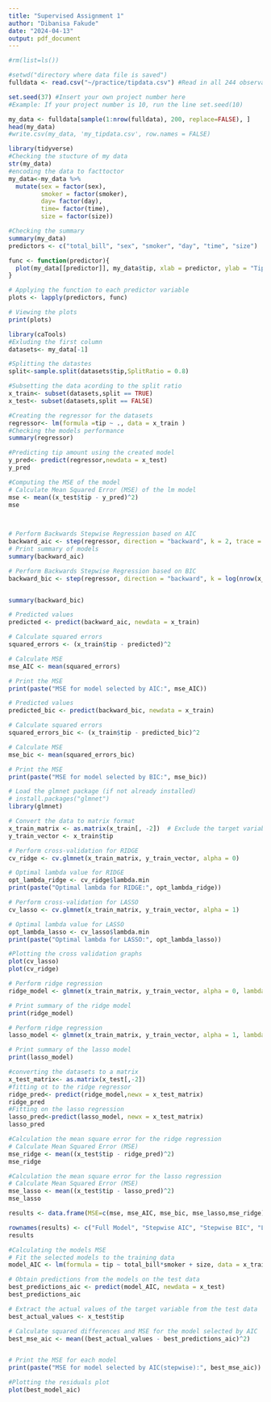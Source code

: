 ---
title: "Supervised Assignment 1"
author: "Dibanisa Fakude"
date: "2024-04-13"
output: pdf_document
---

```{r setup, include=FALSE}
#rm(list=ls())

#setwd("directory where data file is saved")
fulldata <- read.csv("~/practice/tipdata.csv") #Read in all 244 observations

set.seed(37) #Insert your own project number here
#Example: If your project number is 10, run the line set.seed(10)

my_data <- fulldata[sample(1:nrow(fulldata), 200, replace=FALSE), ]
head(my_data)
#write.csv(my_data, 'my_tipdata.csv', row.names = FALSE)
```

```{r}
library(tidyverse)
#Checking the stucture of my data
str(my_data)
#encoding the data to facttoctor
my_data<-my_data %>% 
  mutate(sex = factor(sex),
         smoker = factor(smoker),
         day= factor(day),
         time= factor(time),
         size = factor(size))

#Checking the summary
summary(my_data)
predictors <- c("total_bill", "sex", "smoker", "day", "time", "size")

func <- function(predictor){
  plot(my_data[[predictor]], my_data$tip, xlab = predictor, ylab = "Tip Amount", main = paste("Tip vs", predictor))
}

# Applying the function to each predictor variable
plots <- lapply(predictors, func)

# Viewing the plots
print(plots)


```


```{r}
library(caTools)
#Exluding the first column
datasets<- my_data[-1]

#Splitting the datastes
split<-sample.split(datasets$tip,SplitRatio = 0.8)

#Subsetting the data acording to the split ratio
x_train<- subset(datasets,split == TRUE)
x_test<- subset(datasets,split == FALSE)

#Creating the regressor for the datasets
regressor<- lm(formula =tip ~ ., data = x_train )
#Checking the models performance
summary(regressor)


```


```{r}
#Predicting tip amount using the created model
y_pred<- predict(regressor,newdata = x_test)
y_pred
```

```{r}
#Computing the MSE of the model
# Calculate Mean Squared Error (MSE) of the lm model
mse <- mean((x_test$tip - y_pred)^2)
mse

  
```


```{r}
# Perform Backwards Stepwise Regression based on AIC
backward_aic <- step(regressor, direction = "backward", k = 2, trace = 0)
# Print summary of models
summary(backward_aic)

```


```{r}
# Perform Backwards Stepwise Regression based on BIC
backward_bic <- step(regressor, direction = "backward", k = log(nrow(x_train)), trace = 0)


summary(backward_bic)
```


```{r}

# Predicted values
predicted <- predict(backward_aic, newdata = x_train)

# Calculate squared errors
squared_errors <- (x_train$tip - predicted)^2

# Calculate MSE
mse_AIC <- mean(squared_errors)

# Print the MSE
print(paste("MSE for model selected by AIC:", mse_AIC))


```


```{r}
# Predicted values
predicted_bic <- predict(backward_bic, newdata = x_train)

# Calculate squared errors
squared_errors_bic <- (x_train$tip - predicted_bic)^2

# Calculate MSE
mse_bic <- mean(squared_errors_bic)

# Print the MSE
print(paste("MSE for model selected by BIC:", mse_bic))


```



```{r}
# Load the glmnet package (if not already installed)
# install.packages("glmnet")
library(glmnet)

# Convert the data to matrix format
x_train_matrix <- as.matrix(x_train[, -2])  # Exclude the target variable
y_train_vector <- x_train$tip

# Perform cross-validation for RIDGE
cv_ridge <- cv.glmnet(x_train_matrix, y_train_vector, alpha = 0)

# Optimal lambda value for RIDGE
opt_lambda_ridge <- cv_ridge$lambda.min
print(paste("Optimal lambda for RIDGE:", opt_lambda_ridge))

# Perform cross-validation for LASSO
cv_lasso <- cv.glmnet(x_train_matrix, y_train_vector, alpha = 1)

# Optimal lambda value for LASSO
opt_lambda_lasso <- cv_lasso$lambda.min
print(paste("Optimal lambda for LASSO:", opt_lambda_lasso))

```

```{r}
#Plotting the cross validation graphs
plot(cv_lasso)
plot(cv_ridge)

```


```{r}
# Perform ridge regression
ridge_model <- glmnet(x_train_matrix, y_train_vector, alpha = 0, lambda = 0.08)

# Print summary of the ridge model
print(ridge_model)

```



```{r}

# Perform ridge regression
lasso_model <- glmnet(x_train_matrix, y_train_vector, alpha = 1, lambda = 0.01)

# Print summary of the lasso model
print(lasso_model)
```

```{r}
#converting the datasets to a matrix
x_test_matrix<- as.matrix(x_test[,-2])
#fitting ot to the ridge regressor
ridge_pred<- predict(ridge_model,newx = x_test_matrix)
ridge_pred
#Fitting on the lasso regression
lasso_pred<-predict(lasso_model, newx = x_test_matrix)
lasso_pred
```



```{r}
#Calculation the mean square error for the ridge regression
# Calculate Mean Squared Error (MSE)
mse_ridge <- mean((x_test$tip - ridge_pred)^2)
mse_ridge

#Calculation the mean square error for the lasso regression
# Calculate Mean Squared Error (MSE)
mse_lasso <- mean((x_test$tip - lasso_pred)^2)
mse_lasso
```


```{r}


results <- data.frame(MSE=c(mse, mse_AIC, mse_bic, mse_lasso,mse_ridge))

rownames(results) <- c("Full Model", "Stepwise AIC", "Stepwise BIC", "LASSO", "RIDGE")
results
```

```{r}
#Calculating the models MSE
# Fit the selected models to the training data
model_AIC <- lm(formula = tip ~ total_bill*smoker + size, data = x_train)


```


```{r}
# Obtain predictions from the models on the test data
best_predictions_aic <- predict(model_AIC, newdata = x_test)
best_predictions_aic
```


```{r}
# Extract the actual values of the target variable from the test data
best_actual_values <- x_test$tip

# Calculate squared differences and MSE for the model selected by AIC
best_mse_aic <- mean((best_actual_values - best_predictions_aic)^2)


# Print the MSE for each model
print(paste("MSE for model selected by AIC(stepwise):", best_mse_aic))
```


```{r}

#Plotting the residuals plot
plot(best_model_aic)

```


